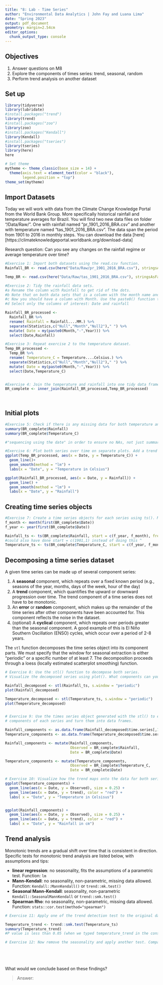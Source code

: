 ```yaml
---
title: "8: Lab - Time Series"
author: "Environmental Data Analytics | John Fay and Luana Lima"
date: "Spring 2023"
output: pdf_document
geometry: margin=2.54cm
editor_options: 
  chunk_output_type: console
---
```


## Objectives
1. Answer questions on M8
2. Explore the components of times series: trend, seasonal, random
3. Perform trend analysis on another dataset

## Set up

```r

library(tidyverse)
library(lubridate)
#install.packages("trend")
library(trend)
#install.packages("zoo")
library(zoo)
#install.packages("Kendall")
library(Kendall)
#install.packages("tseries")
library(tseries)
library(here)
here

# Set theme
mytheme <- theme_classic(base_size = 14) +
  theme(axis.text = element_text(color = "black"), 
        legend.position = "top")
theme_set(mytheme)
```

## Import Datasets

Today we will work with data from the Climate Change Knowledge Portal from the World Bank Group. More specifically historical rainfall and temperature averages for Brazil. You will find two new data files on folder "/Data/Raw/". One with rainfall named "pr_1901_2016_BRA.csv" and another with temperature named "tas_1901_2016_BRA.csv". The data span the period from 1901 to 2016 in monthly steps. You can download the data [here][https://climateknowledgeportal.worldbank.org/download-data]

Research question: Can you see any changes on the rainfall regime or average temperature over time?

```r
#Exercise 1: Import both datasets using the read.csv function.
Rainfall_BR <- read.csv(here("Data/Raw/pr_1901_2016_BRA.csv"), stringsAsFactors = TRUE)

Temp_BR <- read.csv(here("Data/Raw/tas_1901_2016_BRA.csv"), stringsAsFactors = TRUE)

#Exercise 2: Tidy the rainfall data sets.
#a Rename the column with Rainfall to get rid of the dots.
#b Note that on both data sets that is a column with the month name and average. Convert it to a Month column by separating the string, i.e., month in one column and the word "Average" on another. Hint: use the separate() function in the pipe.
#c Now you should have a column with Month. Use the paste0() function to paste month and year together and create a date object.
#d Select only the columns of interest: Date and rainfall

Rainfall_BR_processed <-
  Rainfall_BR %>% 
  rename( Rainfall = Rainfall....MM.) %>% 
  separate(Statistics,c("Null","Month","Null2")," ") %>% 
  mutate( Date = my(paste0(Month,"-",Year))) %>% 
  select(Date,Rainfall)

#Exercise 3: Repeat exercise 2 to the temperature dataset.
Temp_BR_processed <-
  Temp_BR %>% 
  rename( Temperature_C = Temperature....Celsius.) %>% 
  separate(Statistics,c("Null","Month","Null2")," ") %>% 
  mutate( Date = my(paste0(Month,"-",Year))) %>% 
  select(Date,Temperature_C)  


#Exercise 4: Join the temperature and rainfall into one tidy data frame with 3 columns: Date, Rainfall and Temperature.
BR_complete <- inner_join(Rainfall_BR_processed,Temp_BR_processed)
  
           
```


## Initial plots

```r

#Exercise 5: Check if there is any missing data for both temperature and rainfall series.
summary(BR_complete$Rainfall)
summary(BR_complete$Temperature_C)

#"sequencing using the date" in order to ensure no NAs, not just summary ????

#Exercise 6: Plot both series over time on separate plots. Add a trend line using geom_smooth(). Can you say something about the trend just by visualizing the data?
ggplot(Temp_BR_processed, aes(x = Date, y = Temperature_C)) +
  geom_line()+
  geom_smooth(method = "lm") +
  labs(x = "Date", y = "Temperature in Celsius")

ggplot(Rainfall_BR_processed, aes(x = Date, y = Rainfall)) + 
  geom_line() +
  geom_smooth(method = "lm") +
  labs(x = "Date", y = "Rainfall")

```

## Creating time series objects

```r
#Exercise 7: Create a time series objects for each series using ts(). Make sure you specify the starting point and frequency.
f_month <- month(first(BR_complete$Date))
f_year <- year(first(BR_complete$Date))

Rainfall_ts <- ts(BR_complete$Rainfall, start = c(f_year, f_month), frequency = 12)
#could also have done start = c(1901,1) instead of doing this ^
Temperature_ts <- ts(BR_complete$Temperature_C, start = c(f_year, f_month), frequency = 12)


```


## Decomposing a time series dataset

A given time series can be made up of several component series: 

1. A **seasonal** component, which repeats over a fixed known period (e.g., seasons of the year, months, days of the week, hour of the day)
2. A **trend** component, which quantifies the upward or downward progression over time. The trend component of a time series does not have to be monotonic.
3. An **error** or **random** component, which makes up the remainder of the time series after other components have been accounted for. This component reflects the noise in the dataset. 
4. (optional) A **cyclical** component, which repeats over periods greater than the seasonal component. A good example of this is El Niño Southern Oscillation (ENSO) cycles, which occur over a period of 2-8 years.


The `stl` function decomposes the time series object into its component parts. We must specify that the window for seasonal extraction is either "periodic" or a specific number of at least 7. The decomposition proceeds through a loess (locally estimated scatterplot smoothing) function.

```r

# Exercise 8: Use the stl() function to decompose both series. 
# Visualize the decomposed series using plot(). What components can you identify?

Rainfall_decomposed <- stl(Rainfall_ts, s.window = "periodic")
plot(Rainfall_decomposed)

Temperature_decomposed <- stl(Temperature_ts, s.window = "periodic")
plot(Temperature_decomposed)


# Exercise 9: Use the times series object generated with the stl() to extract the 
# components of each series and turn them into data frames.

Rainfall_components <- as.data.frame(Rainfall_decomposed$time.series[,1:3])
Temperature_components <- as.data.frame(Temperature_decomposed$time.series[, 1:3])

Rainfall_components <- mutate(Rainfall_components,
                              Observed = BR_complete$Rainfall,
                              Date = BR_complete$Date)

Temperature_components <- mutate(Temperature_components,
                              Observed = BR_complete$Temperature_C,
                              Date = BR_complete$Date)

# Exercise 10: Visualize how the trend maps onto the data for both series
ggplot(Temperature_components) +
  geom_line(aes(x = Date, y = Observed), size = 0.25) +
  geom_line(aes(x = Date, y = trend), color = "red") +
  labs( x = "Date", y = "Temperature in Celsisus")


ggplot(Rainfall_components) +
  geom_line(aes(x = Date, y = Observed), size = 0.25) +
  geom_line(aes(x = Date, y = trend), color = "red") +
  labs( x = "Date", y = "Rainfall in cm")


```


## Trend analysis

Monotonic trends are a gradual shift over time that is consistent in direction. Specific tests for monotonic trend analysis are listed below, with assumptions and tips: 

* **linear regression**: no seasonality, fits the assumptions of a parametric test. Function: `lm`
* **Mann-Kendall**: no seasonality, non-parametric, missing data allowed. Function: `Kendall::MannKendall()` or `trend::mk.test()`
* **Seasonal Mann-Kendall**: seasonality, non-parametric `Kendall::SeasonalMannKendall` or `trend::smk.test()`
* **Spearman Rho**: no seasonality, non-parametric, missing data allowed. Function: `stats::cor.test(method="spearman")`


```r

# Exercise 11: Apply one of the trend detection test to the original data set. Remember that the data has seasonal component, which test can be applied in this case?

Temperature_trend <- trend::smk.test(Temperature_ts)
summary(Temperature_trend)
#P value is less than 0.05 (when we typed temperature_trend in the console) so we accept alternative hypothesis, which means positive is statistically significant (this means increasing trend)

# Exercise 12: Now remove the seasonality and apply another test. Compare the results with what you obtained on Exercise 9.






```

What would we conclude based on these findings? 

> Answer:


